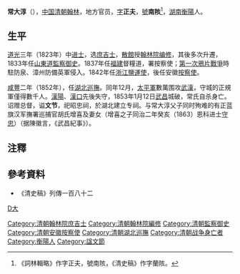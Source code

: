 '''常大淳'''（{{bd|1792年||1853年|catIdx=C常}}），[[中国|中国]][[清朝|清朝]][[翰林|翰林]]，地方官员，[[表字|字]]'''正夫'''，[[號|號]]'''南陔'''<ref>《詞林輯略》作字正夫，號南陔，《清史稿》作字蘭陔。</ref>，[[湖南|湖南]][[衡陽|衡陽]]人。

==生平==
[[道光|道光]]三年（1823年）中[[进士|进士]]，选[[庶吉士|庶吉士]]，[[散館|散館]]授[[翰林院|翰林院]][[编修|编修]]，其後多次升遷，1833年任[[山東道|山東道]][[監察御史|監察御史]]。1837年任[[福建|福建]]督糧道，署按察使；[[第一次鴉片戰爭|第一次鴉片戰爭]]時駐防泉、漳州防備英軍侵入。1842年任[[浙江|浙江]][[鹽運使|鹽運使]]，後任安徽[[按察使|按察使]]。

[[咸丰_(年号)|咸豐]]二年（1852年），任[[湖北巡撫|湖北巡撫]]。同年12月，[[太平軍|太平軍]]數萬围攻[[武漢|武漢]]，守城的正規軍僅得數千人。[[漢陽|漢陽]]、[[漢口|漢口]]先後失守，1853年1月12日[[武昌|武昌]]城破，常氏自杀身亡。诏赠总督，谥'''文节'''，祀昭忠祠，於湖北建立专祠。与常大淳父子同时殉难的有正蓝旗汉军撫署巡捕官胡氏增喜及妻女（增喜之子同治二年癸亥（1863）恩科进士[[守忠|守忠]]）（据陳徽言，《武昌紀事》）。

==注釋==
{{reflist}}

==參考資料==
*《清史稿》列傳一百八十二

{{道光三年癸未科殿試金榜}}
{{DEFAULTSORT:Chang常}}
[[Category:清朝翰林院庶吉士|Category:清朝翰林院庶吉士]]
[[Category:清朝翰林院編修|Category:清朝翰林院編修]]
[[Category:清朝監察御史|Category:清朝監察御史]]
[[Category:清朝安徽按察使|Category:清朝安徽按察使]]
[[Category:清朝湖北巡撫|Category:清朝湖北巡撫]]
[[Category:清朝战争身亡者|Category:清朝战争身亡者]]
[[Category:衡陽人|Category:衡陽人]]
[[category:常姓|D大]]
[[Category:諡文節|Category:諡文節]]